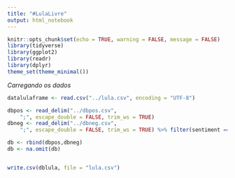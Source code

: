 ```yaml
---
title: "#LulaLivre"
output: html_notebook
---
```




```r
knitr::opts_chunk$set(echo = TRUE, warning = FALSE, message = FALSE)
library(tidyverse)
library(ggplot2)
library(readr)
library(dplyr) 
theme_set(theme_minimal())
```


*Carregando os dados*
```r
datalulaframe <- read.csv("../lula.csv", encoding = "UTF-8")

dbpos <- read_delim("../dbpos.csv", 
    ";", escape_double = FALSE, trim_ws = TRUE)
dbneg <- read_delim("../dbneg.csv", 
    ";", escape_double = FALSE, trim_ws = TRUE) %>% filter(sentiment == 0)

db <- rbind(dbpos,dbneg)
db <- na.omit(db)


write.csv(dblula, file = "lula.csv")

```


```r

```

